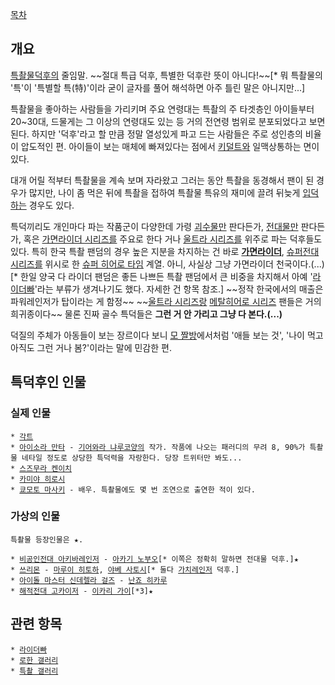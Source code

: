 [[목차]]
== 개요 ==
[[특촬물]][[덕후]]의 줄임말. ~~절대 특급 덕후, 특별한 덕후란 뜻이 아니다!~~[* 뭐 특촬물의 '특'이 '특별할 특(特)'이라 굳이 글자를 풀어 해석하면 아주 틀린 말은 아니지만...]

특촬물을 좋아하는 사람들을 가리키며 주요 연령대는 특촬의 주 타겟층인 아이들부터 20~30대, 드물게는 그 이상의 연령대도 있는 등 거의 전연령 범위로 분포되었다고 보면 된다. 하지만 '덕후'라고 할 만큼 정말 열성있게 파고 드는 사람들은 주로 성인층의 비율이 압도적인 편. 아이들이 보는 매체에 빠져있다는 점에서 [[키덜트]]와 일맥상통하는 면이 있다.

대개 어릴 적부터 특촬물을 계속 보며 자라왔고 그러는 동안 특촬을 동경해서 팬이 된 경우가 많지만,  나이 좀 먹은 뒤에 특촬을 접하여 특촬물 특유의 재미에 끌려 뒤늦게 [[입덕]]하는 경우도 있다.

특덕끼리도 개인마다 파는 작품군이 다양한데 가령 [[괴수물]]만 판다든가, [[슈퍼전대 시리즈|전대물]]만 판다든가, 혹은 [[가면라이더 시리즈]]를 주요로 한다 거나 [[울트라 시리즈]]를 위주로 파는 덕후들도 있다. 특히 한국 특촬 팬덤의 경우 높은 지분을 차지하는 건 바로 '''[[가면라이더]]''', [[슈퍼전대 시리즈]]를 위시로 한 [[슈퍼 히어로 타임]] 계열. 아니, 사실상 그냥 가면라이더 천국이다.(...)[* 한일 양국 다 라이더 팬덤은 좋든 나쁘든 특촬 팬덤에서 큰 비중을 차지해서 아예 '[[라이더빠]]'라는 부류가 생겨나기도 했다. 자세한 건 항목 참조.] ~~정작 한국에서의 매출은 파워레인저가 탑이라는 게 함정~~ ~~[[울트라 시리즈]]랑 [[메탈히어로 시리즈]] 팬들은 거의 희귀종이다~~ 물론 진짜 골수 특덕들은 '''그런 거 안 가리고 그냥 다 본다.(...)'''

덕질의 주체가 아동들이 보는 장르이다 보니 [http://blog.naver.com/xzosd?Redirect=Log&logNo=10016071139 모 짤방]에서처럼 '애들 보는 것', '나이 먹고 아직도 그런 거나 봄?'이라는 말에 민감한 편.

== 특덕후인 인물 ==
=== 실제 인물 ===
 * [[각트]]
 * [[아이소라 만타]] - [[기어와라 냐루코양]]의 작가. 작품에 나오는 패러디의 무려 8, 90%가 특촬물 네타일 정도로 상당한 특덕력을 자랑한다. 당장 트위터만 봐도...
 * [[스즈무라 켄이치]]
 * [[카미야 히로시]]
 * [[쿄모토 마사키]] - 배우. 특촬물에도 몇 번 조연으로 출연한 적이 있다.

=== 가상의 인물 ===
 특촬물 등장인물은 ★.

 * [[비공인전대 아키바레인저]] - [[아카기 노부오]][* 이쪽은 정확히 말하면 전대물 덕후.]★
 * [[쓰리몬]] - [[마루이 히토하]], [[야베 사토시]][* 둘다 [[가치레인저]] 덕후.]
 * [[아이돌 마스터 신데렐라 걸즈]] - [[난죠 히카루]]
 * [[해적전대 고카이저]] - [[이카리 가이]][*3]★

== 관련 항목 ==
 * [[라이더빠]]
 * [[로한 갤러리]]
 * [[특촬 갤러리]]
